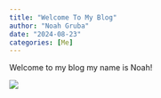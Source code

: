 ```yaml
---
title: "Welcome To My Blog"
author: "Noah Gruba"
date: "2024-08-23"
categories: [Me]
---
```


Welcome to my blog my name is Noah!

![](headshot.jfif)
